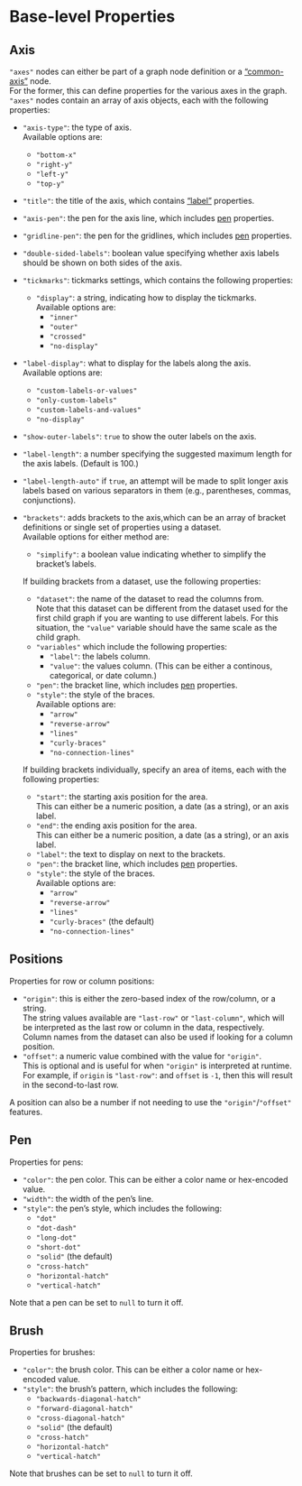 # Base-level Properties

## Axis {#axis-properties}

`"axes"` nodes can either be part of a graph node definition or a ["common-axis"](#common-axis-properties) node.<br />
  For the former, this can define properties for the various axes in the graph.<br />
  `"axes"` nodes contain an array of axis objects, each with the following properties:

- `"axis-type"`: the type of axis.<br />
  Available options are:
  - `"bottom-x"`
  - `"right-y"`
  - `"left-y"`
  - `"top-y"`
- `"title"`: the title of the axis, which contains ["label"](#label-properties) properties.
- `"axis-pen"`: the pen for the axis line, which includes [pen](#pen-properties) properties.
- `"gridline-pen"`: the pen for the gridlines, which includes [pen](#pen-properties) properties.
- `"double-sided-labels"`: boolean value specifying whether axis labels should be shown on both sides of the axis.
- `"tickmarks"`: tickmarks settings, which contains the following properties:
  - `"display"`: a string, indicating how to display the tickmarks.<br />
    Available options are:
    - `"inner"`
    - `"outer"`
    - `"crossed"`
    - `"no-display"`
- `"label-display"`: what to display for the labels along the axis.<br />
  Available options are:
  - `"custom-labels-or-values"`
  - `"only-custom-labels"`
  - `"custom-labels-and-values"`
  - `"no-display"`
- `"show-outer-labels"`: `true` to show the outer labels on the axis.
- `"label-length"`: a number specifying the suggested maximum length for the axis labels. (Default is 100.)
- `"label-length-auto"` if `true`, an attempt will be made to split longer axis labels based on
     various separators in them (e.g., parentheses, commas, conjunctions).

- `"brackets"`: adds brackets to the axis,which can be an array of bracket definitions or single set of properties
  using a dataset.<br />
  Available options for either method are:
  - `"simplify"`: a boolean value indicating whether to simplify the bracket's labels.
 
  If building brackets from a dataset, use the following properties:
  - `"dataset"`: the name of the dataset to read the columns from.<br />
       Note that this dataset can be different from the dataset used for the first
       child graph if you are wanting to use different labels. For this situation, the
       `"value"` variable should have the same scale as the child graph.
  - `"variables"` which include the following properties:
    - `"label"`: the labels column.
    - `"value"`: the values column. (This can be either a continous, categorical, or date column.)
  - `"pen"`: the bracket line, which includes [pen](#pen-properties) properties.
  - `"style"`: the style of the braces.<br />
    Available options are:
    - `"arrow"`
    - `"reverse-arrow"`
    - `"lines"`
    - `"curly-braces"`
    - `"no-connection-lines"`
  
  If building brackets individually, specify an area of items, each with the following properties:
  - `"start"`: the starting axis position for the area.<br />
       This can either be a numeric position, a date (as a string), or an axis label.
  - `"end"`: the ending axis position for the area.<br />
       This can either be a numeric position, a date (as a string), or an axis label.
  - `"label"`: the text to display on next to the brackets.
  - `"pen"`: the bracket line, which includes [pen](#pen-properties) properties.
  - `"style"`: the style of the braces.<br />
    Available options are:
    - `"arrow"`
    - `"reverse-arrow"`
    - `"lines"`
    - `"curly-braces"` (the default)
    - `"no-connection-lines"`

## Positions {#position-properties}

Properties for row or column positions:

- `"origin"`: this is either the zero-based index of the row/column, or a string.<br />
     The string values available are `"last-row"` or `"last-column"`,
     which will be interpreted as the last row or column in the data, respectively.<br />
     Column names from the dataset can also be used if looking for a column position.
- `"offset"`: a numeric value combined with the value for `"origin"`.<br />
     This is optional and is useful for when `"origin"` is interpreted at runtime.<br />
     For example, if `origin` is `"last-row"`: and `offset` is `-1`, then this will
     result in the second-to-last row.

A position can also be a number if not needing to use the `"origin"`/`"offset"` features.

## Pen {#pen-properties}

Properties for pens:

- `"color"`: the pen color. This can be either a color name or hex-encoded value.
- `"width"`: the width of the pen's line.
- `"style"`: the pen's style, which includes the following:
  - `"dot"`
  - `"dot-dash"`
  - `"long-dot"`
  - `"short-dot"`
  - `"solid"` (the default)
  - `"cross-hatch"`
  - `"horizontal-hatch"`
  - `"vertical-hatch"`

Note that a pen can be set to `null` to turn it off.

## Brush {#brush-properties}

Properties for brushes:

- `"color"`: the brush color. This can be either a color name or hex-encoded value.
- `"style"`: the brush's pattern, which includes the following:
  - `"backwards-diagonal-hatch"`
  - `"forward-diagonal-hatch"`
  - `"cross-diagonal-hatch"`
  - `"solid"` (the default)
  - `"cross-hatch"`
  - `"horizontal-hatch"`
  - `"vertical-hatch"`

Note that brushes can be set to `null` to turn it off.
